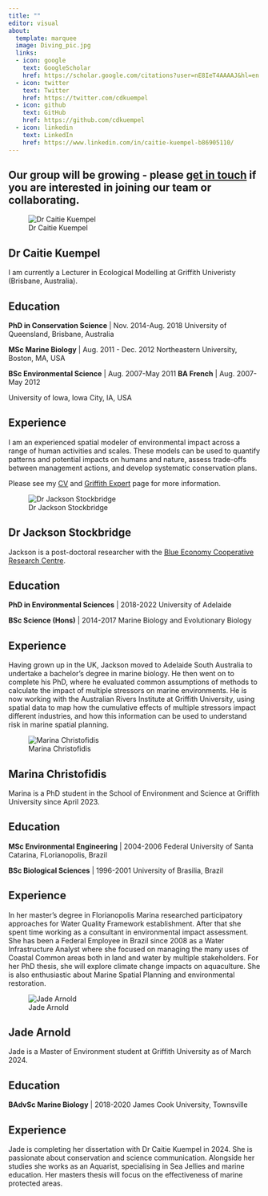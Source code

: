 ```yaml
---
title: ""
editor: visual
about:
  template: marquee
  image: Diving_pic.jpg
  links:
  - icon: google
    text: GoogleScholar
    href: https://scholar.google.com/citations?user=nE8IeT4AAAAJ&hl=en
  - icon: twitter
    text: Twitter
    href: https://twitter.com/cdkuempel
  - icon: github
    text: GitHub
    href: https://github.com/cdkuempel
  - icon: linkedin
    text: LinkedIn
    href: https://www.linkedin.com/in/caitie-kuempel-b86905110/
---
```


## Our group will be growing - please [get in touch](contact.qmd) if you are interested in joining our team or collaborating.

::: grid
::: g-col-4
![Dr Caitie Kuempel](people/Kuempel_headshot.jpg)
:::

::: g-col-8
## **Dr Caitie Kuempel**

I am currently a Lecturer in Ecological Modelling at Griffith Univeristy (Brisbane, Australia).

## Education

**PhD in Conservation Science** \| Nov. 2014-Aug. 2018 University of Queensland, Brisbane, Australia

**MSc Marine Biology** \| Aug. 2011 - Dec. 2012 Northeastern University, Boston, MA, USA

**BSc Environmental Science** \| Aug. 2007-May 2011 **BA French** \| Aug. 2007-May 2012

University of Iowa, Iowa City, IA, USA

## Experience

I am an experienced spatial modeler of environmental impact across a range of human activities and scales. These models can be used to quantify patterns and potential impacts on humans and nature, assess trade-offs between management actions, and develop systematic conservation plans.

Please see my [CV](https://github.com/cdkuempel/CV/blob/master/CV.pdf) and [Griffith Expert](https://experts.griffith.edu.au/37253-caitie-kuempel) page for more information.
:::
:::

::: grid
::: g-col-4
![Dr Jackson Stockbridge](people/Jackson_Stockbridge.png)
:::

::: g-col-8
## **Dr Jackson Stockbridge**

Jackson is a post-doctoral researcher with the [Blue Economy Cooperative Research Centre](https://blueeconomycrc.com.au/).

## Education

**PhD in Environmental Sciences** \| 2018-2022 University of Adelaide

**BSc Science (Hons)** \| 2014-2017 Marine Biology and Evolutionary Biology

## Experience

Having grown up in the UK, Jackson moved to Adelaide South Australia to undertake a bachelor's degree in marine biology. He then went on to complete his PhD, where he evaluated common assumptions of methods to calculate the impact of multiple stressors on marine environments. He is now working with the Australian Rivers Institute at Griffith University, using spatial data to map how the cumulative effects of multiple stressors impact different industries, and how this information can be used to understand risk in marine spatial planning.
:::
:::

::: grid
::: g-col-4
![Marina Christofidis](people/Marina_Christofidis.png)
:::

::: g-col-8
## **Marina Christofidis**

Marina is a PhD student in the School of Environment and Science at Griffith University since April 2023.

## Education

**MSc Environmental Engineering** \| 2004-2006 Federal University of Santa Catarina, FLorianopolis, Brazil

**BSc Biological Sciences** \| 1996-2001 University of Brasilia, Brazil

## Experience

In her master's degree in Florianopolis Marina researched participatory approaches for Water Quality Framework establishment. After that she spent time working as a consultant in environmental impact assessment. She has been a Federal Employee in Brazil since 2008 as a Water Infrastructure Analyst where she focused on managing the many uses of Coastal Common areas both in land and water by multiple stakeholders. For her PhD thesis, she will explore climate change impacts on aquaculture. She is also enthusiastic about Marine Spatial Planning and environmental restoration.
:::
:::

::: grid
::: g-col-4
![Jade Arnold](people/Jade_Arnold.jpg)
:::

::: g-col-8
## **Jade Arnold**

Jade is a Master of Environment student at Griffith University as of March 2024.

## Education

**BAdvSc Marine Biology** \| 2018-2020 James Cook University, Townsville

## Experience

Jade is completing her dissertation with Dr Caitie Kuempel in 2024. She is passionate about conservation and science communication. Alongside her studies she works as an Aquarist, specialising in Sea Jellies and marine education. Her masters thesis will focus on the effectiveness of marine protected areas.
:::
:::
